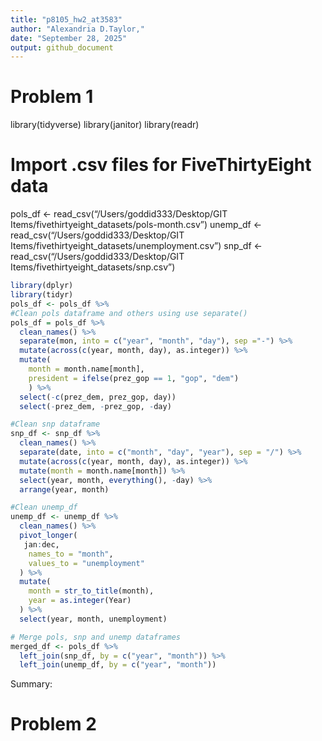 ```yaml
---
title: "p8105_hw2_at3583"
author: "Alexandria D.Taylor,"
date: "September 28, 2025"
output: github_document
---
```



# Problem 1 

library(tidyverse)
library(janitor)
library(readr)

# Import .csv files for FiveThirtyEight data
pols_df <- read_csv("/Users/goddid333/Desktop/GIT Items/fivethirtyeight_datasets/pols-month.csv")
unemp_df <- read_csv("/Users/goddid333/Desktop/GIT Items/fivethirtyeight_datasets/unemployment.csv")
snp_df <- read_csv("/Users/goddid333/Desktop/GIT Items/fivethirtyeight_datasets/snp.csv")


```r
library(dplyr)
library(tidyr)
pols_df <- pols_df %>%
#Clean pols dataframe and others using use separate()
pols_df = pols_df %>%
  clean_names() %>%
  separate(mon, into = c("year", "month", "day"), sep ="-") %>%
  mutate(across(c(year, month, day), as.integer)) %>%
  mutate(
    month = month.name[month],
    president = ifelse(prez_gop == 1, "gop", "dem")
    ) %>%
  select(-c(prez_dem, prez_gop, day))
  select(-prez_dem, -prez_gop, -day)

#Clean snp dataframe
snp_df <- snp_df %>%
  clean_names() %>%
  separate(date, into = c("month", "day", "year"), sep = "/") %>%
  mutate(across(c(year, month, day), as.integer)) %>%
  mutate(month = month.name[month]) %>%
  select(year, month, everything(), -day) %>%
  arrange(year, month)

#Clean unemp_df
unemp_df <- unemp_df %>%
  clean_names() %>%
  pivot_longer(
   jan:dec,
    names_to = "month",
    values_to = "unemployment"
  ) %>%
  mutate(
    month = str_to_title(month),
    year = as.integer(Year)
  ) %>%
  select(year, month, unemployment)
```

```r
# Merge pols, snp and unemp dataframes
merged_df <- pols_df %>%
  left_join(snp_df, by = c("year", "month")) %>%
  left_join(unemp_df, by = c("year", "month"))
```

Summary: 

# Problem 2

